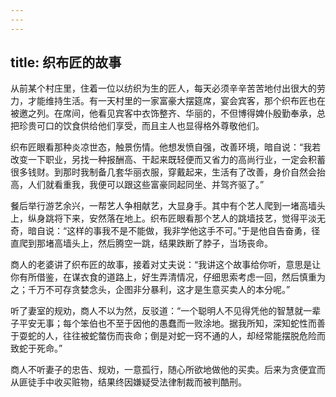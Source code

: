 ```yaml
---
---
---
```

title: 织布匠的故事
---




从前某个村庄里，住着一位以纺织为生的匠人，每天必须辛辛苦苦地付出很大的劳力，才能维持生活。有一天村里的一家富豪大摆筵席，宴会宾客，那个织布匠也在被邀之列。在席间，他看见宾客中衣饰整齐、华丽的，不但博得婢仆殷勤奉承，总把珍贵可口的饮食供给他们享受，而且主人也显得格外尊敬他们。

织布匠眼看那种炎凉世态，触景伤情。他想发愤自强，改善环境，暗自说：“我若改变一下职业，另找一种报酬高、干起来既轻便而又省力的高尚行业，一定会积蓄很多钱财。到那时我制备几套华丽衣服，穿戴起来，生活有了改善，身价自然会抬高，人们就看重我，我便可以跟这些富豪同起同坐、并驾齐驱了。”

餐后举行游艺余兴，一帮艺人争相献艺，大显身手。其中有个艺人爬到一堵高墙头上，纵身跳将下来，安然落在地上。织布匠眼看那个艺人的跳墙技艺，觉得平淡无奇，暗自说：“这样的事我不是不能做，我非学他这手不可。”于是他自告奋勇，径直爬到那堵高墙头上，然后腾空一跳，结果跌断了脖子，当场丧命。

商人的老婆讲了织布匠的故事，接着对丈夫说：“我讲这个故事给你听，意思是让你有所借鉴，在谋衣食的道路上，好生弄清情况，仔细思索考虑一回，然后慎重为之；千万不可存贪婪念头，企图非分暴利，这才是生意买卖人的本分呢。”

听了妻室的规劝，商人不以为然，反驳道：“一个聪明人不见得凭他的智慧就一辈子平安无事；每个笨伯也不至于因他的愚蠢而一败涂地。据我所知，深知蛇性而善于耍蛇的人，往往被蛇螫伤而丧命；倒是对蛇一窍不通的人，却经常能摆脱危险而致蛇于死命。”

商人不听妻子的忠告、规劝，一意孤行，随心所欲地做他的买卖。后来为贪便宜而从匪徒手中收买赃物，结果终因嫌疑受法律制裁而被判酷刑。